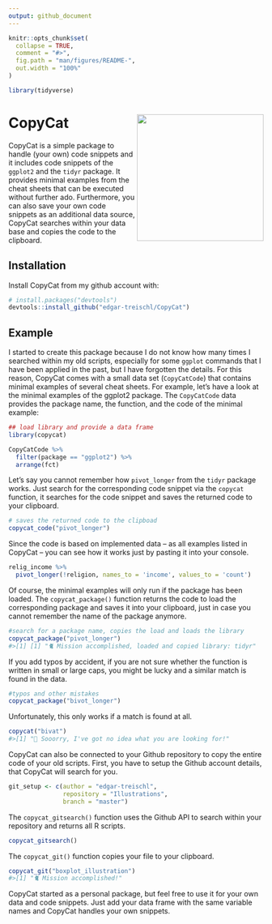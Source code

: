 ```yaml
---
output: github_document
---
```


<!-- README.md is generated from README.Rmd. Please edit that file -->

```r
knitr::opts_chunk$set(
  collapse = TRUE,
  comment = "#>",
  fig.path = "man/figures/README-",
  out.width = "100%"
)

library(tidyverse)

```

# CopyCat <img src="man/figures/sticker.png" align="right" width="250/"/>

<!-- badges: start -->

<!-- badges: end -->

CopyCat is a simple package to handle (your own) code snippets and it includes code snippets of the `ggplot2` and the `tidyr` package. It provides minimal examples from the cheat sheets that can be executed without further ado. Furthermore, you can also save your own code snippets as an additional data source, CopyCat searches within your data base and copies the code to the clipboard.

## Installation

Install CopyCat from my github account with:

``` r
# install.packages("devtools")
devtools::install_github("edgar-treischl/CopyCat")
```

## Example

I started to create this package because I do not know how many times I searched within my old scripts, especially for some `ggplot` commands that I have been applied in the past, but I have forgotten the details. For this reason, CopyCat comes with a small data set (`CopyCatCode`) that contains minimal examples of several cheat sheets. For example, let's have a look at the minimal examples of the ggplot2 package. The `CopyCatCode` data provides the package name, the function, and the code of the minimal example:

```r
## load library and provide a data frame 
library(copycat)

CopyCatCode %>% 
  filter(package == "ggplot2") %>% 
  arrange(fct)
```


Let's say you cannot remember how `pivot_longer` from the `tidyr` package works. Just search for the corresponding code snippet via the `copycat` function, it searches for the code snippet and saves the returned code to your clipboard.

```r
# saves the returned code to the clipboad
copycat_code("pivot_longer")
```

Since the code is based on implemented data -- as all examples listed in CopyCat -- you can see how it works just by pasting it into your console.

```r
relig_income %>% 
  pivot_longer(!religion, names_to = 'income', values_to = 'count')
```


Of course, the minimal examples will only run if the package has been loaded. The `copycat_package()` function returns the code to load the corresponding package and saves it into your clipboard, just in case you cannot remember the name of the package anymore.

```r
#search for a package name, copies the load and loads the library
copycat_package("pivot_longer")
#>[1] [1] "🐈 Mission accomplished, loaded and copied library: tidyr"
```

If you add typos by accident, if you are not sure whether the function is written in small or large caps, you might be lucky and a similar match is found in the data.

```r
#typos and other mistakes 
copycat_package("bivot_longer")
```

Unfortunately, this only works if a match is found at all.

```r
copycat("bivat")
#>[1] "💩 Sooorry, I've got no idea what you are looking for!"
```

CopyCat can also be connected to your Github repository to copy the entire code of your old scripts. First, you have to setup the Github account details, that CopyCat will search for you.

```r
git_setup <- c(author = "edgar-treischl",
               repository = "Illustrations",
               branch = "master")
```

The `copycat_gitsearch()` function uses the Github API to search within your repository and returns all R scripts.


```r
copycat_gitsearch()
```

The `copycat_git()` function copies your file to your clipboard.

```r
copycat_git("boxplot_illustration")
#>[1] "🐈 Mission accomplished!"
```

CopyCat started as a personal package, but feel free to use it for your own data and code snippets. Just add your data frame with the same variable names and CopyCat handles your own snippets. 
